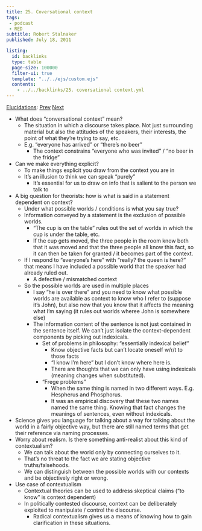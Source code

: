 ```yaml
---
title: 25. Coversational context
tags: 
 - podcast
 - RED
subtitle: Robert Stalnaker
published: July 18, 2011

listing:
  id: backlinks
  type: table
  page-size: 100000
  filter-ui: true
  template: "../../ejs/custom.ejs"
  contents:
    - ../../backlinks/25. coversational context.yml
---
```


[Elucidations](/docs/phil/Elucidations.html): [Prev](/docs/phil/24. Perception of music.html) [Next](/docs/phil/26. Evolutionary ethics.html)

- What does "conversational context" mean?
  - The situation in which a discourse takes place. Not just surrounding 
    material but also the attitudes of the speakers, their interests, the point 
    of what they're trying to say, etc.
  - E.g. "everyone has arrived" or "there's no beer"
    - The context constrains "everyone who was invited" / "no beer in the 
      fridge"
- Can we make everything explicit?
  - To make things explicit you draw from the context you are in
  - It's an illusion to think we can speak "purely"
    - It's essential for us to draw on info that is salient to the person we 
      talk to
- A big question for theorists: how is what is said in a statement dependent on 
  context?
  - Under what possible worlds / conditions is what you say true?
  - Information conveyed by a statement is the exclusion of possible worlds.
    - "The cup is on the table" rules out the set of worlds in which the cup is 
      under the table, etc.
    - If the cup gets moved, the three people in the room know both that it was 
      moved and that the three people all know this fact, so it can then be 
      taken for granted / it becomes part of the context.
  - If I respond to "everyone's here" with "really? the queen is here?" that 
    means I have included a possible world that the speaker had already ruled 
    out.
    - A defective  / mismatched context
  - So the possible worlds are used in multiple places
    - I say "he is over there" and you need to know what possible worlds are 
      available as context to know who I refer to (suppose it's John), but also 
      now that you know that it affects the meaning what I'm saying (it rules 
      out worlds wheree John is somewhere else)
    - The information content of the sentence is not just contained in the 
      sentence itself. We can't just isolate the context-dependent components 
      by picking out indexicals.
      - Set of problems in philosophy: "essentially indexical belief"
        - Know objective facts but can't locate oneself w/r/t to those facts
        - "I know I'm here" but I don't know where here is.
        - There are thoughts that we can only have using indexicals (meaning 
          changes when substituted).
      - "Frege problems"
        - When the same thing is named in two different ways. E.g. Hespherus 
          and Phosphorus.
        - It was an empirical discovery that these two names named the same 
          thing. Knowing that fact changes the meanings of sentences, even 
          without indexicals.
- Science gives you language for talking about a way for talking about the world 
  in a fairly objective way, but there are still named terms that get their 
  reference via naming processes.
- Worry about realism. Is there something anti-realist about this kind of 
  contextualism?
  - We can talk about the world only by connecting ourselves to it.
  - That's no threat to the fact we are stating objective truths/falsehoods.
  - We can distinguish between the possible worlds with our contexts and be 
    objectively right or wrong.
- Use case of contextualism
  - Contextual theories can be used to address skeptical claims ("to know" is 
    context dependent)
  - In politically contested discourse, context can be deliberately exploited to 
    manipulate / control the discourse.
    - Radical contextualism gives us a means of knowing how to gain 
      clarification in these situations.
